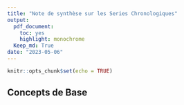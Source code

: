 ```yaml
---
title: "Note de synthèse sur les Series Chronologiques"
output: 
  pdf_document: 
    toc: yes
    highlight: monochrome
  Keep_md: True
date: "2023-05-06"
---
```


```r
knitr::opts_chunk$set(echo = TRUE)
```

## Concepts de Base